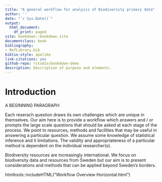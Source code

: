 ```yaml
--- 
title: "A general workflow for analysis of Biodiversity primary data"
author: ''
date: "`r Sys.Date()`"
output:
  html_document:
    df_print: paged
site: bookdown::bookdown_site
documentclass: book
bibliography:
- RefLibrary.bib
biblio-style: apalike
link-citations: yes
github-repo: rstudio/bookdown-demo
description: Description of purpose and elements.
---
```


# Introduction

A BEGINNING PARAGRAPH

Each reserach question draws its own challenges which are unique in themselves. Our aim here is to provide a workflow which answers and / or prompts the large scale questions that should be asked at each stage of the process. We point to resources, methods and facilities that may be useful in answering a particular question. We assume some knowledge of statistical inference and it limitations. The validity and appropriateness of a particular method is dependent on the individual researcher(s).

Biodiversity resources are increasingly international. We focus on biodiversity data and resources from Sweden but our aim is to present considerations and methods that can be applied beyond Sweden's borders.

htmltools::includeHTML("Workflow Overview Horizontal.html")
